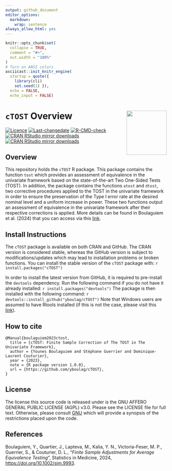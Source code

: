 ```yaml
---
output: github_document
editor_options:
  markdown:
    wrap: sentence
always_allow_html: yes
---
```


<!-- README.md is generated from README.Rmd. Please edit this file -->

```r
knitr::opts_chunk$set(
  collapse = TRUE,
  comment = "#>",
  out.width = "100%"
)
# Turn on ANSI colors
asciicast::init_knitr_engine(
  startup = quote({
    library(cli)
    set.seed(1) }),
  echo = FALSE,
  echo_input = FALSE)
```
 


# `cTOST` Overview  <a href="https://yboulag.github.io/cTOST/"><img src="man/figures/hex-cTOST.png" alt="" align="right" height="138" width="125" /></a>

<!-- badges: start -->
[![Licence](https://img.shields.io/badge/licence-AGPL--3.0-blue.svg)](https://opensource.org/licenses/AGPL-3.0)
[![Last-changedate](https://img.shields.io/badge/last%20change-`r gsub('-', '--', Sys.Date())`-green.svg)](https://github.com/yboulag/cTOST)
[![R-CMD-check](https://github.com/yboulag/cTOST/actions/workflows/R-CMD-check.yaml/badge.svg)](https://github.com/yboulag/cTOST/actions/workflows/R-CMD-check.yaml)
[![CRAN RStudio mirror downloads](http://cranlogs.r-pkg.org/badges/cTOST)](https://www.r-pkg.org/pkg/cTOST)
[![CRAN RStudio mirror downloads](https://cranlogs.r-pkg.org/badges/grand-total/cTOST)](https://www.r-pkg.org/pkg/cTOST)
<!-- badges: end -->

## Overview

This repository holds the `cTOST` R package. This package contains the function `tost` which provides an assessment of equivalence in the univariate framework based on the state-of-the-art Two One-Sided Tests (TOST). In addition, the package contains the functions `atost` and `dtost`, two corrective procedures applied to the TOST in the univariate framework in order to ensure the preservation of the Type I error rate at the desired nominal level and a uniform increase in power. These two functions output an assessment of equivalence in the univariate framework after their respective corrections is applied. More details can be found in Boulaguiem et al. (2024) that you can access via this [link](https://doi.org/10.1002/sim.9993).

## Install Instructions

The `cTOST` package is available on both CRAN and GitHub. The CRAN version is considered stable, whereas the GitHub version is subject to modifications/updates which may lead to installation problems or broken functions. You can install the stable version of the `cTOST` package with:
  ```r
install.packages("cTOST")
```

In order to install the latest version from GitHub, it is required to pre-install the `devtools` dependency. Run the following command if you do not have it already installed:
  ```r
install.packages("devtools")
```
The package is then installed with the following command: 
  ```r
devtools::install_github("yboulag/cTOST")
```
Note that Windows users are assumed to have Rtools installed (if this is not the case, please visit this [link](https://cran.r-project.org/bin/windows/Rtools/)).

## How to cite

```{}
@Manual{boulaguiem2023ctost,
  title = {cTOST: Finite Sample Correction of The TOST in The Univariate Framework},
  author = {Younes Boulaguiem and Stéphane Guerrier and Dominique-Laurent Couturier},
  year = {2023},
  note = {R package version 1.0.0},
  url = {https://github.com/yboulag/cTOST},
}
```

## License

The license this source code is released under is the GNU AFFERO GENERAL PUBLIC LICENSE (AGPL) v3.0. Please see the LICENSE file for full text. Otherwise, please consult [GNU](https://www.gnu.org/licenses/agpl-3.0.en.html) which will provide a synopsis of the restrictions placed upon the code.

## References

Boulaguiem, Y., Quartier, J., Lapteva, M., Kalia, Y. N., Victoria-Feser, M. P., Guerrier, S., & Couturier, D. L., "*Finite Sample Adjustments for Average Equivalence Testing*", Statistics in Medicine, 2024, [https://doi.org/10.1002/sim.9993]( https://doi.org/10.1002/sim.9993).







